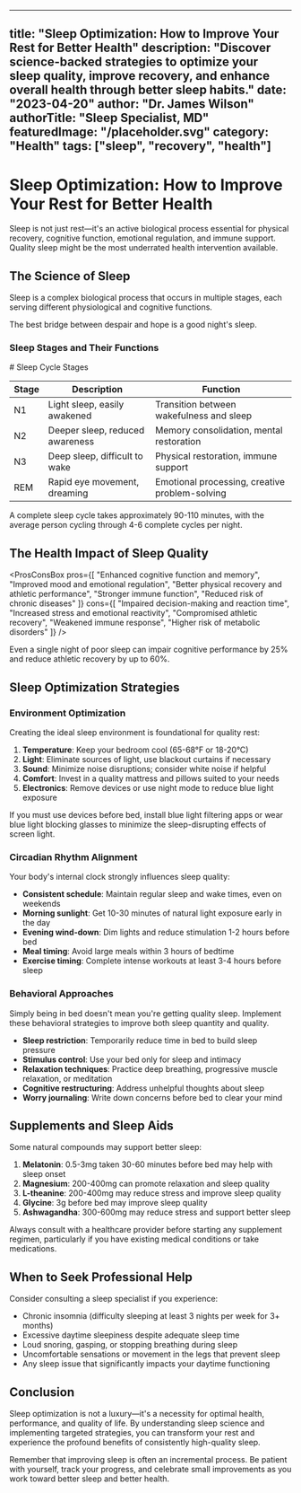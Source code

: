 
---
title: "Sleep Optimization: How to Improve Your Rest for Better Health"
description: "Discover science-backed strategies to optimize your sleep quality, improve recovery, and enhance overall health through better sleep habits."
date: "2023-04-20"
author: "Dr. James Wilson"
authorTitle: "Sleep Specialist, MD"
featuredImage: "/placeholder.svg"
category: "Health"
tags: ["sleep", "recovery", "health"]
---

# Sleep Optimization: How to Improve Your Rest for Better Health

<InfoBox title="Why Sleep Matters" variant="info">
  Sleep is not just rest—it's an active biological process essential for physical recovery, cognitive function, emotional regulation, and immune support. Quality sleep might be the most underrated health intervention available.
</InfoBox>

## The Science of Sleep

Sleep is a complex biological process that occurs in multiple stages, each serving different physiological and cognitive functions.

<QuoteBlock author="Matthew Walker, PhD" source="Why We Sleep">
  The best bridge between despair and hope is a good night's sleep.
</QuoteBlock>

### Sleep Stages and Their Functions

<CodeBlock language="markdown">
# Sleep Cycle Stages

| Stage | Description | Function |
|-------|-------------|----------|
| N1 | Light sleep, easily awakened | Transition between wakefulness and sleep |
| N2 | Deeper sleep, reduced awareness | Memory consolidation, mental restoration |
| N3 | Deep sleep, difficult to wake | Physical restoration, immune support |
| REM | Rapid eye movement, dreaming | Emotional processing, creative problem-solving |
</CodeBlock>

A complete sleep cycle takes approximately 90-110 minutes, with the average person cycling through 4-6 complete cycles per night.

## The Health Impact of Sleep Quality

<ProsConsBox 
  pros={[
    "Enhanced cognitive function and memory",
    "Improved mood and emotional regulation",
    "Better physical recovery and athletic performance",
    "Stronger immune function",
    "Reduced risk of chronic diseases"
  ]}
  cons={[
    "Impaired decision-making and reaction time",
    "Increased stress and emotional reactivity",
    "Compromised athletic recovery",
    "Weakened immune response",
    "Higher risk of metabolic disorders"
  ]}
/>

<Callout>
  Even a single night of poor sleep can impair cognitive performance by 25% and reduce athletic recovery by up to 60%.
</Callout>

## Sleep Optimization Strategies

### Environment Optimization

Creating the ideal sleep environment is foundational for quality rest:

1. **Temperature**: Keep your bedroom cool (65-68°F or 18-20°C)
2. **Light**: Eliminate sources of light, use blackout curtains if necessary
3. **Sound**: Minimize noise disruptions; consider white noise if helpful
4. **Comfort**: Invest in a quality mattress and pillows suited to your needs
5. **Electronics**: Remove devices or use night mode to reduce blue light exposure

<InfoBox title="Tech Tip" variant="success">
  If you must use devices before bed, install blue light filtering apps or wear blue light blocking glasses to minimize the sleep-disrupting effects of screen light.
</InfoBox>

### Circadian Rhythm Alignment

Your body's internal clock strongly influences sleep quality:

- **Consistent schedule**: Maintain regular sleep and wake times, even on weekends
- **Morning sunlight**: Get 10-30 minutes of natural light exposure early in the day
- **Evening wind-down**: Dim lights and reduce stimulation 1-2 hours before bed
- **Meal timing**: Avoid large meals within 3 hours of bedtime
- **Exercise timing**: Complete intense workouts at least 3-4 hours before sleep

### Behavioral Approaches

<InfoBox title="Sleep Hygiene Practices" variant="warning">
  Simply being in bed doesn't mean you're getting quality sleep. Implement these behavioral strategies to improve both sleep quantity and quality.
</InfoBox>

- **Sleep restriction**: Temporarily reduce time in bed to build sleep pressure
- **Stimulus control**: Use your bed only for sleep and intimacy
- **Relaxation techniques**: Practice deep breathing, progressive muscle relaxation, or meditation
- **Cognitive restructuring**: Address unhelpful thoughts about sleep
- **Worry journaling**: Write down concerns before bed to clear your mind

## Supplements and Sleep Aids

Some natural compounds may support better sleep:

1. **Melatonin**: 0.5-3mg taken 30-60 minutes before bed may help with sleep onset
2. **Magnesium**: 200-400mg can promote relaxation and sleep quality
3. **L-theanine**: 200-400mg may reduce stress and improve sleep quality
4. **Glycine**: 3g before bed may improve sleep quality
5. **Ashwagandha**: 300-600mg may reduce stress and support better sleep

<Callout>
  Always consult with a healthcare provider before starting any supplement regimen, particularly if you have existing medical conditions or take medications.
</Callout>

## When to Seek Professional Help

Consider consulting a sleep specialist if you experience:

- Chronic insomnia (difficulty sleeping at least 3 nights per week for 3+ months)
- Excessive daytime sleepiness despite adequate sleep time
- Loud snoring, gasping, or stopping breathing during sleep
- Uncomfortable sensations or movement in the legs that prevent sleep
- Any sleep issue that significantly impacts your daytime functioning

## Conclusion

Sleep optimization is not a luxury—it's a necessity for optimal health, performance, and quality of life. By understanding sleep science and implementing targeted strategies, you can transform your rest and experience the profound benefits of consistently high-quality sleep.

Remember that improving sleep is often an incremental process. Be patient with yourself, track your progress, and celebrate small improvements as you work toward better sleep and better health.
